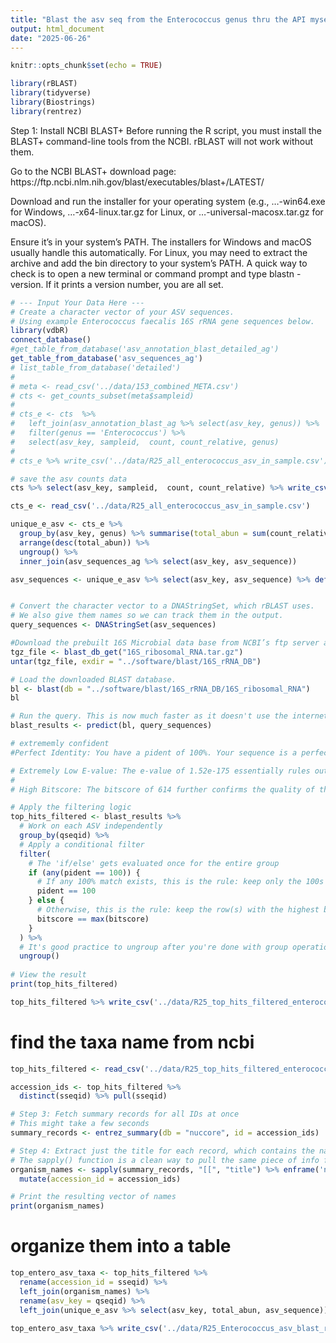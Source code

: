 ```yaml
--- 
title: "Blast the asv seq from the Enterococcus genus thru the API myself"    
output: html_document
date: "2025-06-26"
---
```


```r
knitr::opts_chunk$set(echo = TRUE)
```

```r
library(rBLAST)
library(tidyverse)
library(Biostrings)
library(rentrez)
```


Step 1: Install NCBI BLAST+
Before running the R script, you must install the BLAST+ command-line tools from the NCBI. rBLAST will not work without them.

Go to the NCBI BLAST+ download page: https://ftp.ncbi.nlm.nih.gov/blast/executables/blast+/LATEST/

Download and run the installer for your operating system (e.g., ...-win64.exe for Windows, ...-x64-linux.tar.gz for Linux, or ...-universal-macosx.tar.gz for macOS).

Ensure it's in your system's PATH. The installers for Windows and macOS usually handle this automatically. For Linux, you may need to extract the archive and add the bin directory to your system's PATH. A quick way to check is to open a new terminal or command prompt and type blastn -version. If it prints a version number, you are all set.


```r
# --- Input Your Data Here ---
# Create a character vector of your ASV sequences.
# Using example Enterococcus faecalis 16S rRNA gene sequences below.
library(vdbR)
connect_database()
#get_table_from_database('asv_annotation_blast_detailed_ag')
get_table_from_database('asv_sequences_ag')
# list_table_from_database('detailed')
# 
# meta <- read_csv('../data/153_combined_META.csv')
# cts <- get_counts_subset(meta$sampleid)
# 
# cts_e <- cts  %>%
#   left_join(asv_annotation_blast_ag %>% select(asv_key, genus)) %>%
#   filter(genus == 'Enterococcus') %>%
#   select(asv_key, sampleid,  count, count_relative, genus)
# 
# cts_e %>% write_csv('../data/R25_all_enterococcus_asv_in_sample.csv')

# save the asv counts data 
cts %>% select(asv_key, sampleid,  count, count_relative) %>% write_csv('../data/R25_asv_counts.csv')
```

```r
cts_e <- read_csv('../data/R25_all_enterococcus_asv_in_sample.csv')

unique_e_asv <- cts_e %>% 
  group_by(asv_key, genus) %>% summarise(total_abun = sum(count_relative)) %>% 
  arrange(desc(total_abun)) %>% 
  ungroup() %>% 
  inner_join(asv_sequences_ag %>% select(asv_key, asv_sequence))

asv_sequences <- unique_e_asv %>% select(asv_key, asv_sequence) %>% deframe()


# Convert the character vector to a DNAStringSet, which rBLAST uses.
# We also give them names so we can track them in the output.
query_sequences <- DNAStringSet(asv_sequences)
```

```r
#Download the prebuilt 16S Microbial data base from NCBI’s ftp server at: https://ftp.ncbi.nlm.nih.gov/blast/db/
tgz_file <- blast_db_get("16S_ribosomal_RNA.tar.gz")
untar(tgz_file, exdir = "../software/blast/16S_rRNA_DB")
```


```r
# Load the downloaded BLAST database.
bl <- blast(db = "../software/blast/16S_rRNA_DB/16S_ribosomal_RNA")
bl

# Run the query. This is now much faster as it doesn't use the internet.
blast_results <- predict(bl, query_sequences)

# extrememly confident
#Perfect Identity: You have a pident of 100%. Your sequence is a perfect match.

# Extremely Low E-value: The e-value of 1.52e-175 essentially rules out the possibility of a random match.
# 
# High Bitscore: The bitscore of 614 further confirms the quality of the alignment.
```

```r
# Apply the filtering logic   
top_hits_filtered <- blast_results %>%
  # Work on each ASV independently
  group_by(qseqid) %>%
  # Apply a conditional filter
  filter(
    # The 'if/else' gets evaluated once for the entire group
    if (any(pident == 100)) {
      # If any 100% match exists, this is the rule: keep only the 100s
      pident == 100
    } else {
      # Otherwise, this is the rule: keep the row(s) with the highest bitscore
      bitscore == max(bitscore)
    }
  ) %>%
  # It's good practice to ungroup after you're done with group operations
  ungroup()
 
# View the result
print(top_hits_filtered)

top_hits_filtered %>% write_csv('../data/R25_top_hits_filtered_enterococcus_asv.csv')
```

 
# find the taxa name from ncbi

```r
top_hits_filtered <- read_csv('../data/R25_top_hits_filtered_enterococcus_asv.csv')

accession_ids <- top_hits_filtered %>% 
  distinct(sseqid) %>% pull(sseqid)

# Step 3: Fetch summary records for all IDs at once
# This might take a few seconds
summary_records <- entrez_summary(db = "nuccore", id = accession_ids)

# Step 4: Extract just the title for each record, which contains the name
# The sapply() function is a clean way to pull the same piece of info from every item in a list
organism_names <- sapply(summary_records, "[[", "title") %>% enframe('name','taxa_desc') %>% 
  mutate(accession_id = accession_ids)

# Print the resulting vector of names
print(organism_names)
```

# organize them into a table

```r
top_entero_asv_taxa <- top_hits_filtered %>% 
  rename(accession_id = sseqid) %>% 
  left_join(organism_names) %>% 
  rename(asv_key = qseqid) %>% 
  left_join(unique_e_asv %>% select(asv_key, total_abun, asv_sequence))

top_entero_asv_taxa %>% write_csv('../data/R25_Enterococcus_asv_blast_res_full_sorted.csv')
```

